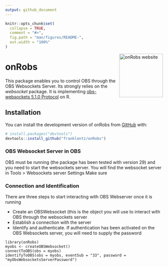 ```yaml
---
output: github_document
---
```


<!-- README.md is generated from README.Rmd. Please edit that file -->

```r
knitr::opts_chunk$set(
  collapse = TRUE,
  comment = "#>",
  fig.path = "man/figures/README-",
  out.width = "100%"
)
```
<a href="https://franklentz.github.io/onRobs/"><img src="man/figures/logo.png" align="right" height="139" alt="onRobs website" /></a>

# onRobs

<!-- badges: start -->
<!-- badges: end -->

This package enables you to control OBS through the OBS Websockets Server.
Its strongly relies on the *websocket* package.
It is implementing [obs-websockets 5.1.0 Protocol](https://github.com/obsproject/obs-websocket/blob/master/docs/generated/protocol.md#createscenecollection) on R.

## Installation

You can install the development version of onRobs from [GitHub](https://github.com/) with:

``` r
# install.packages("devtools")
devtools::install_github("franklentz/onRobs")
```

### OBS Websocket Server in OBS

OBS must be running (the package has been tested with version 29) and you need to start the websockets server.
You will find the websocket server in Tools > Websockets server Settings
Make sure 

### Connection and Identification

There are three steps to start interacting with OBS Webserver once it is running

- Create an OBSWebsocket (this is the object you will use to interact with OBS through the websockets server
- Establish a connection with the server
- Identify and authenticate. If authentication has been activated on the OBS Websockets server, you will need to supply the password

```
library(onRobs)
myobs <- createOBSWebsocket() 
connectToOBS(obs = myobs)
identifyToOBS(obs = myobs, eventSub = "33", password = "myObsWebsocketsServerPassword")
```
